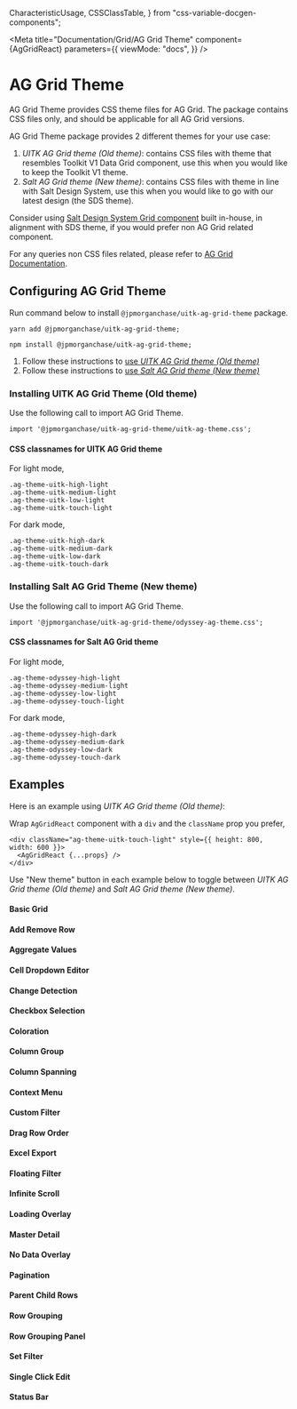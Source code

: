   CharacteristicUsage,
  CSSClassTable,
} from "css-variable-docgen-components";

<Meta
  title="Documentation/Grid/AG Grid Theme"
  component={AgGridReact}
  parameters={{
    viewMode: "docs",
  }}
/>

# AG Grid Theme

AG Grid Theme provides CSS theme files for AG Grid. The package contains CSS files only, and should be applicable for all AG Grid versions.

AG Grid Theme package provides 2 different themes for your use case:

1. _UITK AG Grid theme (Old theme)_: contains CSS files with theme that resembles Toolkit V1 Data Grid component, use this when you would like to keep the Toolkit V1 theme.
2. _Salt AG Grid theme (New theme)_: contains CSS files with theme in line with Salt Design System, use this when you would like to go with our latest design (the SDS theme).

Consider using [Salt Design System Grid component](https://uitk.pages.dev/?path=/docs/documentation-grid-grid--page) built in-house, in alignment with SDS theme, if you would prefer non AG Grid related component.

For any queries non CSS files related, please refer to [AG Grid Documentation](https://www.ag-grid.com/javascript-data-grid/grid-api/).

## Configuring AG Grid Theme

Run command below to install `@jpmorganchase/uitk-ag-grid-theme` package.

```
yarn add @jpmorganchase/uitk-ag-grid-theme;
```

```
npm install @jpmorganchase/uitk-ag-grid-theme;
```

1. Follow these instructions to [use _UITK AG Grid theme (Old theme)_](#uitk)
2. Follow these instructions to [use _Salt AG Grid theme (New theme)_](#salt)

### <a name="uitk"></a>Installing UITK AG Grid Theme (Old theme)

Use the following call to import AG Grid Theme.

```
import '@jpmorganchase/uitk-ag-grid-theme/uitk-ag-theme.css';
```

#### CSS classnames for UITK AG Grid theme

For light mode,

```
.ag-theme-uitk-high-light
.ag-theme-uitk-medium-light
.ag-theme-uitk-low-light
.ag-theme-uitk-touch-light
```

For dark mode,

```
.ag-theme-uitk-high-dark
.ag-theme-uitk-medium-dark
.ag-theme-uitk-low-dark
.ag-theme-uitk-touch-dark
```

### <a name="salt"></a>Installing Salt AG Grid Theme (New theme)

Use the following call to import AG Grid Theme.

```
import '@jpmorganchase/uitk-ag-grid-theme/odyssey-ag-theme.css';
```

#### CSS classnames for Salt AG Grid theme

For light mode,

```
.ag-theme-odyssey-high-light
.ag-theme-odyssey-medium-light
.ag-theme-odyssey-low-light
.ag-theme-odyssey-touch-light
```

For dark mode,

```
.ag-theme-odyssey-high-dark
.ag-theme-odyssey-medium-dark
.ag-theme-odyssey-low-dark
.ag-theme-odyssey-touch-dark
```

## Examples

Here is an example using _UITK AG Grid theme (Old theme)_:

Wrap `AgGridReact` component with a `div` and the `className` prop you prefer,

```
<div className="ag-theme-uitk-touch-light" style={{ height: 800, width: 600 }}>
  <AgGridReact {...props} />
</div>

```

Use "New theme" button in each example below to toggle between _UITK AG Grid theme (Old theme)_ and _Salt AG Grid theme (New theme)_.

#### Basic Grid

<Canvas>
  <Story id="grid-ag-grid-theme--basic-grid" />
</Canvas>

#### Add Remove Row

<Canvas>
  <Story id="grid-ag-grid-theme--add-remove-row" />
</Canvas>

#### Aggregate Values

<Canvas>
  <Story id="grid-ag-grid-theme--aggregate-values" />
</Canvas>

#### Cell Dropdown Editor

<Canvas>
  <Story id="grid-ag-grid-theme--cell-dropdown-editor" />
</Canvas>

#### Change Detection

<Canvas>
  <Story id="grid-ag-grid-theme--change-detection" />
</Canvas>

#### Checkbox Selection

<Canvas>
  <Story id="grid-ag-grid-theme--checkbox-selection" />
</Canvas>

#### Coloration

<Canvas>
  <Story id="grid-ag-grid-theme--coloration" />
</Canvas>

#### Column Group

<Canvas>
  <Story id="grid-ag-grid-theme--column-group" />
</Canvas>

#### Column Spanning

<Canvas>
  <Story id="grid-ag-grid-theme--column-spanning" />
</Canvas>

#### Context Menu

<Canvas>
  <Story id="grid-ag-grid-theme--context-menu" />
</Canvas>

#### Custom Filter

<Canvas>
  <Story id="grid-ag-grid-theme--custom-filter" />
</Canvas>

#### Drag Row Order

<Canvas>
  <Story id="grid-ag-grid-theme--drag-row-order" />
</Canvas>

#### Excel Export

<Canvas>
  <Story id="grid-ag-grid-theme--excel-export" />
</Canvas>

#### Floating Filter

<Canvas>
  <Story id="grid-ag-grid-theme--floating-filter" />
</Canvas>

#### Infinite Scroll

<Canvas>
  <Story id="grid-ag-grid-theme--infinite-scroll" />
</Canvas>

#### Loading Overlay

<Canvas>
  <Story id="grid-ag-grid-theme--loading-overlay" />
</Canvas>

#### Master Detail

<Canvas>
  <Story id="grid-ag-grid-theme--master-detail" />
</Canvas>

#### No Data Overlay

<Canvas>
  <Story id="grid-ag-grid-theme--no-data-overlay" />
</Canvas>

#### Pagination

<Canvas>
  <Story id="grid-ag-grid-theme--pagination" />
</Canvas>

#### Parent Child Rows

<Canvas>
  <Story id="grid-ag-grid-theme--parent-child-rows" />
</Canvas>

#### Row Grouping

<Canvas>
  <Story id="grid-ag-grid-theme--row-grouping" />
</Canvas>

#### Row Grouping Panel

<Canvas>
  <Story id="grid-ag-grid-theme--row-grouping-panel" />
</Canvas>

#### Set Filter

<Canvas>
  <Story id="grid-ag-grid-theme--set-filter" />
</Canvas>

#### Single Click Edit

<Canvas>
  <Story id="grid-ag-grid-theme--single-click-edit" />
</Canvas>

#### Status Bar

<Canvas>
  <Story id="grid-ag-grid-theme--status-bar" />
</Canvas>
